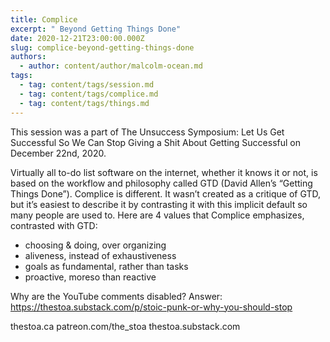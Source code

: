 ```yaml
---
title: Complice
excerpt: " Beyond Getting Things Done"
date: 2020-12-21T23:00:00.000Z
slug: complice-beyond-getting-things-done
authors:
  - author: content/author/malcolm-ocean.md
tags:
  - tag: content/tags/session.md
  - tag: content/tags/complice.md
  - tag: content/tags/things.md
---
```


This session was a part of The Unsuccess Symposium: Let Us Get Successful So We Can Stop Giving a Shit About Getting Successful on December 22nd, 2020.

Virtually all to-do list software on the internet, whether it knows it or not, is based on the workflow and philosophy called GTD (David Allen’s “Getting Things Done”). Complice is different. It wasn’t created as a critique of GTD, but it’s easiest to describe it by contrasting it with this implicit default so many people are used to. Here are 4 values that Complice emphasizes, contrasted with GTD:

- choosing & doing, over organizing
- aliveness, instead of exhaustiveness
- goals as fundamental, rather than tasks
- proactive, moreso than reactive

Why are the YouTube comments disabled? Answer: https://thestoa.substack.com/p/stoic-punk-or-why-you-should-stop

thestoa.ca
patreon.com/the_stoa
thestoa.substack.com
